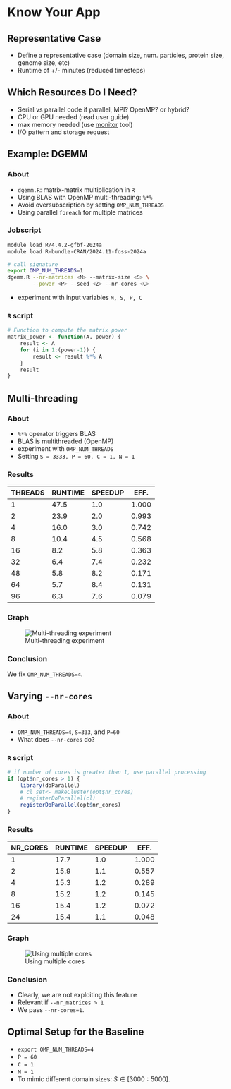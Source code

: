 # Know Your App


## Representative Case

- Define a representative case
  (domain size, num. particles, protein size, genome size, etc)
- Runtime of +/- minutes
  (reduced timesteps)


## Which Resources Do I Need?

- Serial vs parallel code
  if parallel, MPI? OpenMP? or hybrid?
- CPU or GPU needed (read user guide)
- max memory needed (use [monitor](https://docs.vscentrum.be/compute/jobs/monitoring_memory_and_cpu_usage_of_programs.html) tool)
- I/O pattern and storage request


## Example: DGEMM

::: {.panel-tabset}

### About

- `dgemm.R`: matrix-matrix multiplication in `R`
- Using BLAS with OpenMP multi-threading: `%*%`
- Avoid oversubscription by setting `OMP_NUM_THREADS`
- Using parallel `foreach` for multiple matrices

### Jobscript

```bash
module load R/4.4.2-gfbf-2024a
module load R-bundle-CRAN/2024.11-foss-2024a

# call signature
export OMP_NUM_THREADS=1
dgemm.R --nr-matrices <M> --matrix-size <S> \
        --power <P> --seed <Z> --nr-cores <C>
```

- experiment with input variables `M, S, P, C`

### `R` script

```r
# Function to compute the matrix power
matrix_power <- function(A, power) {
    result <- A
    for (i in 1:(power-1)) {
        result <- result %*% A
    }
    result
}
```

:::


## Multi-threading

::: {.panel-tabset}

### About

- `%*%` operator triggers BLAS
- BLAS is multithreaded (OpenMP)
- experiment with `OMP_NUM_THREADS`
- Setting `S = 3333, P = 60, C = 1, N = 1`

### Results 

<div style="font-size: 0.75em;">

| THREADS | RUNTIME | SPEEDUP | EFF.  |
|---------|---------|---------|-------|
| 1       | 47.5    | 1.0     | 1.000 |
| 2       | 23.9    | 2.0     | 0.993 |
| 4       | 16.0    | 3.0     | 0.742 |
| 8       | 10.4    | 4.5     | 0.568 |
| 16      | 8.2     | 5.8     | 0.363 |
| 32      | 6.4     | 7.4     | 0.232 |
| 48      | 5.8     | 8.2     | 0.171 |
| 64      | 5.7     | 8.4     | 0.131 |
| 96      | 6.3     | 7.6     | 0.079 |

</div>

### Graph

![Multi-threading experiment](img/scaling_omp_num_threads.png)

### Conclusion

We fix `OMP_NUM_THREADS=4`.

:::

## Varying `--nr-cores`

::: {.panel-tabset}

### About

- `OMP_NUM_THREADS=4`, `S=333`, and `P=60`
- What does `--nr-cores` do?

### `R` script

```r
# if number of cores is greater than 1, use parallel processing
if (opt$nr_cores > 1) {
    library(doParallel)
    # cl set<- makeCluster(opt$nr_cores)
    # registerDoParallel(cl)
    registerDoParallel(opt$nr_cores)
}
```

### Results

<div style="font-size: 0.75em;">

| NR_CORES | RUNTIME | SPEEDUP | EFF.  |
|---------|---------|---------|-------|
| 1       | 17.7    | 1.0     | 1.000 |
| 2       | 15.9    | 1.1     | 0.557 |
| 4       | 15.3    | 1.2     | 0.289 |
| 8       | 15.2    | 1.2     | 0.145 |
| 16      | 15.4    | 1.2     | 0.072 |
| 24      | 15.4    | 1.1     | 0.048 |

</div>

### Graph

![Using multiple cores](img/runtime_nr_cores.png)

### Conclusion

- Clearly, we are not exploiting this feature
- Relevant if `--nr_matrices > 1`
- We pass `--nr-cores=1`.

:::

## Optimal Setup for the Baseline

- `export OMP_NUM_THREADS=4`
- `P = 60`
- `C = 1`
- `M = 1`
- To mimic different domain sizes: $S \in [3000 : 5000]$.
